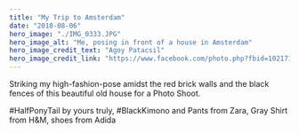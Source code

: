 ```yaml
---
title: "My Trip to Amsterdam"
date: "2018-08-06"
hero_image: "./IMG_0333.JPG"
hero_image_alt: "Me, posing in front of a house in Amsterdam"
hero_image_credit_text: "Agoy Patacsil"
hero_image_credit_link: "https://www.facebook.com/photo.php?fbid=10217159853569136&set=a.3783498626695&type=3"
---
```


Striking my high-fashion-pose amidst the red brick walls and the black fences of this beautiful old house for a Photo Shoot. 

#HalfPonyTail by yours truly, #BlackKimono and Pants from Zara, Gray Shirt from H&M, shoes from Adida